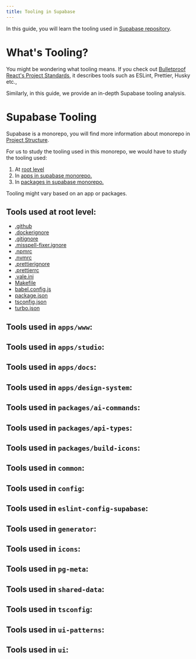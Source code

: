 ```yaml
---
title: Tooling in Supabase
---
```


In this guide, you will learn the tooling used in [Supabase repository](https://github.com/supabase/supabase).

# What's Tooling?
You might be wondering what tooling means. If you check out [Bulletproof React's Project Standards](https://github.com/alan2207/bulletproof-react/blob/master/docs/project-standards.md),
it describes tools such as ESLint, Prettier, Husky etc.,

Similarly, in this guide, we provide an in-depth Supabase tooling analysis.

# Supabase Tooling

Supabase is a monorepo, you will find more information about monorepo in [Project Structure](https://app.thinkthroo.com/architecture#project-structure).

For us to study the tooling used in this monorepo, we would have to study the tooling used:
1. At [root level](https://github.com/supabase/supabase)
2. In [apps in supabase monorepo.](https://github.com/supabase/supabase/tree/master/apps)
3. In [packages in supabase monorepo.](https://github.com/supabase/supabase/tree/master/packages)

Tooling might vary based on an app or packages.

## Tools used at root level:
- [.github](https://github.com/supabase/supabase/tree/master/.github)
- [.dockerignore](https://github.com/supabase/supabase/blob/master/.dockerignore)
- [.gitignore](https://github.com/supabase/supabase/blob/master/.gitignore)
- [.misspell-fixer.ignore](https://github.com/supabase/supabase/blob/master/.misspell-fixer.ignore)
- [.npmrc](https://github.com/supabase/supabase/blob/master/.npmrc)
- [.nvmrc](https://github.com/supabase/supabase/blob/master/.nvmrc)
- [.prettierignore](https://github.com/supabase/supabase/blob/master/.prettierignore)
- [.prettierrc](https://github.com/supabase/supabase/blob/master/.prettierrc)
- [.vale.ini](https://github.com/supabase/supabase/blob/master/.vale.ini)
- [Makefile](https://github.com/supabase/supabase/blob/master/Makefile)
- [babel.config.js](https://github.com/supabase/supabase/blob/master/babel.config.js)
- [package.json](https://github.com/supabase/supabase/blob/master/package.json)
- [tsconfig.json](https://github.com/supabase/supabase/blob/master/tsconfig.json)
- [turbo.json](https://github.com/supabase/supabase/blob/master/turbo.json)

## Tools used in `apps/www`:

## Tools used in `apps/studio`:

## Tools used in `apps/docs`:

## Tools used in `apps/design-system`:

## Tools used in `packages/ai-commands`:

## Tools used in `packages/api-types`:

## Tools used in `packages/build-icons`:

## Tools used in `common`:

## Tools used in `config`:

## Tools used in `eslint-config-supabase`:

## Tools used in `generator`:

## Tools used in `icons`:

## Tools used in `pg-meta`:

## Tools used in `shared-data`:

## Tools used in `tsconfig`:

## Tools used in `ui-patterns`:

## Tools used in `ui`: